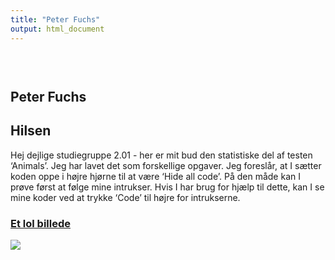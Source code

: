 ```yaml
---
title: "Peter Fuchs"
output: html_document
---
```


<style type="text/css">
.title {
  display: none;
}

#getting-started img {
  margin-right: 10px;
}

</style>

<div class="row" style="padding-top: 30px;">
<div class="col-sm-6">

# **Peter Fuchs**

## Hilsen

Hej dejlige studiegruppe 2.01 - her er mit bud den statistiske del af testen 'Animals'. 
Jeg har lavet det som forskellige opgaver.
Jeg foreslår, at I sætter koden oppe i højre hjørne til at være 'Hide all code'. På den måde kan I prøve først at følge mine intrukser. Hvis I har brug for hjælp til dette, kan I se mine koder ved at trykke 'Code' til højre for intrukserne.


</div>
<div class="col-sm-6">

### [Et lol billede](https://crumplab.github.io)

<a href = "https://crumplab.github.io">
![](images/logo.png)
</a>
</div>
